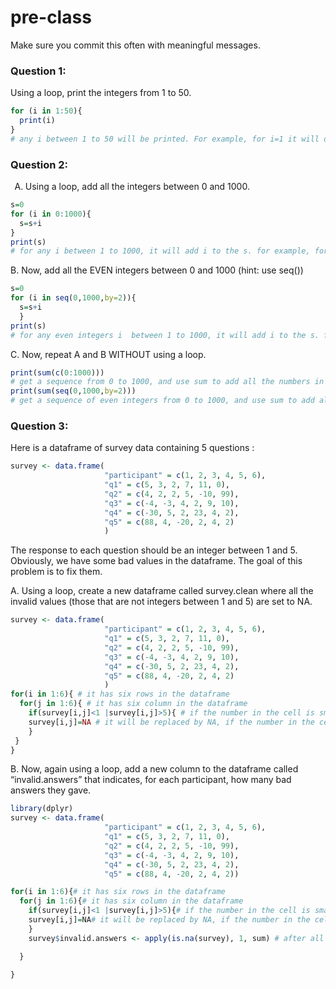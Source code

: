 # pre-class


Make sure you commit this often with meaningful messages. 




### Question 1:

Using a loop, print the integers from 1 to 50. 
```{r}
for (i in 1:50){
  print(i)
}
# any i between 1 to 50 will be printed. For example, for i=1 it will do the print function; for i=2 it will do the print functiion; The loop does not include i=51, so the print function stop.
```



### Question 2:

A.  Using a loop, add all the integers between 0 and 1000.
```{r}
s=0
for (i in 0:1000){
  s=s+i
}
print(s)
# for any i between 1 to 1000, it will add i to the s. for example, for i=0 s=0; for i =1, s=0+1=1; fori=2, s=1+2=3; for i=3,s=3+3=6; it will be done when i=1000. The loop does not include i=1001, so the summation is done for i=1000.
```



B. Now, add all the EVEN integers between 0 and 1000 (hint: use seq())
```{r}
s=0
for (i in seq(0,1000,by=2)){
  s=s+i
  }
print(s)
# for any even integers i  between 1 to 1000, it will add i to the s. for example, for i=0 s=0; for i =2, s=0+2=2; fori=4, s=4+2=6; for i=6,s=6+6=12; it will be done when i=1000. The loop does not include i=1002, so the summation is done for i=1000.

```




C. Now, repeat A and B WITHOUT using a loop.
```{r}
print(sum(c(0:1000)))
# get a sequence from 0 to 1000, and use sum to add all the numbers in the sequence, and then print the number#
print(sum(seq(0,1000,by=2)))
# get a sequence of even integers from 0 to 1000, and use sum to add all the even numbers in the sequence, and then print the number#
```


### Question 3:

Here is a dataframe of survey data containing 5 questions :

```{r, eval=FALSE}
survey <- data.frame(
                     "participant" = c(1, 2, 3, 4, 5, 6),
                     "q1" = c(5, 3, 2, 7, 11, 0),
                     "q2" = c(4, 2, 2, 5, -10, 99),
                     "q3" = c(-4, -3, 4, 2, 9, 10),
                     "q4" = c(-30, 5, 2, 23, 4, 2),
                     "q5" = c(88, 4, -20, 2, 4, 2)
                     )
```
The response to each question should be an integer between 1 and 5. Obviously, we have some bad values in the dataframe. The goal of this problem is to fix them.

A. Using a loop, create a new dataframe called survey.clean where all the invalid values (those that are not integers between 1 and 5) are set to NA.
```{r}
survey <- data.frame(
                     "participant" = c(1, 2, 3, 4, 5, 6),
                     "q1" = c(5, 3, 2, 7, 11, 0),
                     "q2" = c(4, 2, 2, 5, -10, 99),
                     "q3" = c(-4, -3, 4, 2, 9, 10),
                     "q4" = c(-30, 5, 2, 23, 4, 2),
                     "q5" = c(88, 4, -20, 2, 4, 2)
                     )
for(i in 1:6){ # it has six rows in the dataframe
  for(j in 1:6){ # it has six column in the dataframe
    if(survey[i,j]<1 |survey[i,j]>5){ # if the number in the cell is smaller than 1 or the number in the cell is larger than 5
    survey[i,j]=NA # it will be replaced by NA, if the number in the cell is between 1 to 5 (include 1 and 5), it will not be replaced.
    } 
 }
}

```

B. Now, again using a loop, add a new column to the dataframe called “invalid.answers” that indicates, for each participant, how many bad answers they gave.

```{r}
library(dplyr)
survey <- data.frame(
                     "participant" = c(1, 2, 3, 4, 5, 6),
                     "q1" = c(5, 3, 2, 7, 11, 0),
                     "q2" = c(4, 2, 2, 5, -10, 99),
                     "q3" = c(-4, -3, 4, 2, 9, 10),
                     "q4" = c(-30, 5, 2, 23, 4, 2),
                     "q5" = c(88, 4, -20, 2, 4, 2))

for(i in 1:6){# it has six rows in the dataframe
  for(j in 1:6){# it has six column in the dataframe
    if(survey[i,j]<1 |survey[i,j]>5){# if the number in the cell is smaller than 1 or the number in the cell is larger than 5
    survey[i,j]=NA# it will be replaced by NA, if the number in the cell is between 1 to 5 (include 1 and 5), it will not be replaced.
    } 
    survey$invalid.answers <- apply(is.na(survey), 1, sum) # after all the numbers in the cell between 1 and 5 (include 1 and 5), create a new column in the data frame called "invalid.answers" and the numbers in each cell means how many NA in its row.

  }
  
}


```






